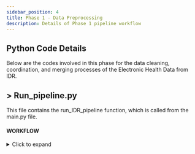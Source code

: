 ```yaml
---
sidebar_position: 4
title: Phase 1 - Data Preprocessing
description: Details of Phase 1 pipeline workflow
---
```


<div style={{ textAlign: 'justify' }}>

## Python Code Details
Below are the codes involved in this phase for the data cleaning, coordination, and merging processes of the Electronic Health Data from IDR.

## > Run_pipeline.py

This file contains the run_IDR_pipeline function, which is called from the main.py file. 

#### WORKFLOW

<details>
  <summary>Click to expand</summary>
  More detailed information goes here, which can be expanded or collapsed.
</details>


</div>